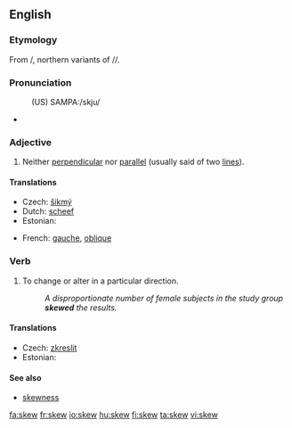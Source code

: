 ==English==

===Etymology===
From {{etyl|fro}} {{term|escuer|lang=fro}}/{{term|eskiuer|lang=fro}}, northern variants of {{term|eschuer|lang=fro}}/{{term|eschiver|lang=fro}}/{{term|eschever|lang=fro}}.

===Pronunciation===
: (US) SAMPA:/skju/
* {{audio|en-us-skew.ogg|Audio (US)}}
*: {{rhymes|uː}}

===Adjective===
{{en-adj|-}}

# {{mathematics}} Neither [[perpendicular]] nor [[parallel]] (usually said of two [[line]]s).

====Translations====
{{trans-top|neither perpendicular nor parallel}}
* Czech: [[šikmý]] {{m}}
* Dutch: [[scheef]]
* Estonian: {{t|et|kald}}
{{trans-mid}}
* French: [[gauche]], [[oblique]]
{{trans-bottom}}

===Verb===
{{en-verb}}

# {{transitive}} To change or alter in a particular direction.
#: ''A disproportionate number of female subjects in the study group '''skewed''' the results.''

====Translations====
{{trans-top|to change or alter in a particular direction}}
* Czech: [[zkreslit]]
* Estonian: {{t|et|kallutama}}
{{trans-mid}}
{{trans-bottom}}

====See also====

* [[skewness]]

[[fa:skew]]
[[fr:skew]]
[[io:skew]]
[[hu:skew]]
[[fi:skew]]
[[ta:skew]]
[[vi:skew]]